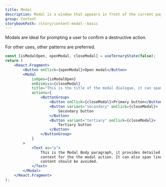 ```yaml
---
title: Modal
description: Modal is a window that appears in front of the current page, to focus user attention on one action or piece of information
group: Content
storybookPath: /story/content-modal--basic
---
```


Modals are ideal for prompting a user to confirm a destructive action.

For other uses, other patterns are preferred.

```jsx live
const [isModalOpen, openModal, closeModal] = useTernaryState(false);
return (
	<React.Fragment>
		<Button onClick={openModal}>Open modal</Button>
		<Modal
			isOpen={isModalOpen}
			onDismiss={closeModal}
			title="This is the title of the modal dialogue, it can span lines but should not be too long."
			actions={
				<ButtonGroup>
					<Button onClick={closeModal}>Primary button</Button>
					<Button variant="secondary" onClick={closeModal}>
						Secondary button
					</Button>
					<Button variant="tertiary" onClick={closeModal}>
						Tertiary button
					</Button>
				</ButtonGroup>
			}
		>
			<Text as="p">
				This is the Modal Body paragraph, it provides detailed instruction and
				context for the the modal action. It can also span lines but long form
				content should be avoided.
			</Text>
		</Modal>
	</React.Fragment>
);
```
